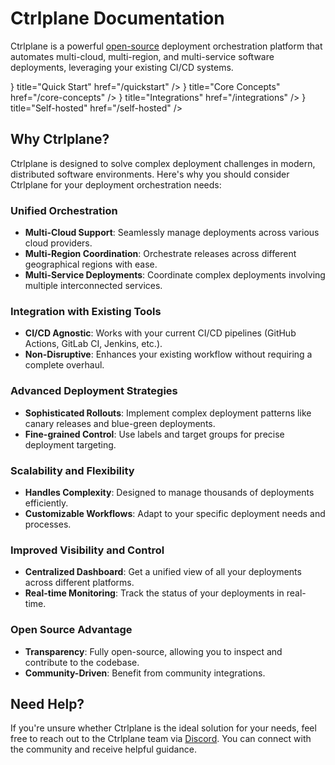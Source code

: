 
# Ctrlplane Documentation

Ctrlplane is a powerful [open-source](https://github.com/sizzldev/ctrlplane)
deployment orchestration platform that automates multi-cloud, multi-region, and
multi-service software deployments, leveraging your existing CI/CD systems.

<Cards>
  <Cards.Card
    icon={<TbBook className="h-8 w-8 stroke-blue-400" />}
    title="Quick Start"
    href="/quickstart"
  />
  <Cards.Card
    icon={<TbServer className="h-8 w-8 stroke-yellow-400" />}
    title="Core Concepts"
    href="/core-concepts"
  />
  <Cards.Card
    icon={<TbPlug className="h-8 w-8 stroke-purple-400" />}
    title="Integrations"
    href="/integrations"
  />
  <Cards.Card
    icon={<TbServer className="h-8 w-8 stroke-green-400" />}
    title="Self-hosted"
    href="/self-hosted"
  />
</Cards>


## Why Ctrlplane?

Ctrlplane is designed to solve complex deployment challenges in modern,
distributed software environments. Here's why you should consider Ctrlplane for
your deployment orchestration needs:

### Unified Orchestration

- **Multi-Cloud Support**: Seamlessly manage deployments across various cloud
  providers.
- **Multi-Region Coordination**: Orchestrate releases across different
  geographical regions with ease.
- **Multi-Service Deployments**: Coordinate complex deployments involving
  multiple interconnected services.

### Integration with Existing Tools

- **CI/CD Agnostic**: Works with your current CI/CD pipelines (GitHub Actions,
  GitLab CI, Jenkins, etc.).
- **Non-Disruptive**: Enhances your existing workflow without requiring a
  complete overhaul.

### Advanced Deployment Strategies

- **Sophisticated Rollouts**: Implement complex deployment patterns like canary
  releases and blue-green deployments.
- **Fine-grained Control**: Use labels and target groups for precise deployment
  targeting.

### Scalability and Flexibility

- **Handles Complexity**: Designed to manage thousands of deployments
  efficiently.
- **Customizable Workflows**: Adapt to your specific deployment needs and
  processes.

### Improved Visibility and Control

- **Centralized Dashboard**: Get a unified view of all your deployments across
  different platforms.
- **Real-time Monitoring**: Track the status of your deployments in real-time.

### Open Source Advantage

- **Transparency**: Fully open-source, allowing you to inspect and contribute to
  the codebase.
- **Community-Driven**: Benefit from community integrations.

## Need Help?

If you're unsure whether Ctrlplane is the ideal solution for your needs, feel
free to reach out to the Ctrlplane team via
[Discord](https://ctrlplane.dev/discord). You can connect with the community and
receive helpful guidance.
